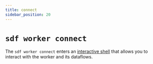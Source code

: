 ```yaml
---
title: connect
sidebar_position: 20
---
```


# `sdf worker connect`

The `sdf worker connect`  enters an [interactive shell] that allows you to interact with the worker and its dataflows.

[interactive shell]: ../deploy.mdx#deploy-interactive-shell